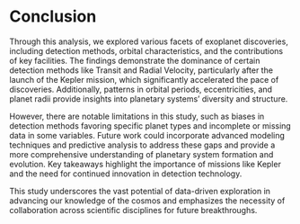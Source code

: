 # Conclusion
Through this analysis, we explored various facets of exoplanet discoveries, including detection methods, orbital characteristics, and the contributions of key facilities. The findings demonstrate the dominance of certain detection methods like Transit and Radial Velocity, particularly after the launch of the Kepler mission, which significantly accelerated the pace of discoveries. Additionally, patterns in orbital periods, eccentricities, and planet radii provide insights into planetary systems’ diversity and structure.

However, there are notable limitations in this study, such as biases in detection methods favoring specific planet types and incomplete or missing data in some variables. Future work could incorporate advanced modeling techniques and predictive analysis to address these gaps and provide a more comprehensive understanding of planetary system formation and evolution. Key takeaways highlight the importance of missions like Kepler and the need for continued innovation in detection technology.

This study underscores the vast potential of data-driven exploration in advancing our knowledge of the cosmos and emphasizes the necessity of collaboration across scientific disciplines for future breakthroughs.